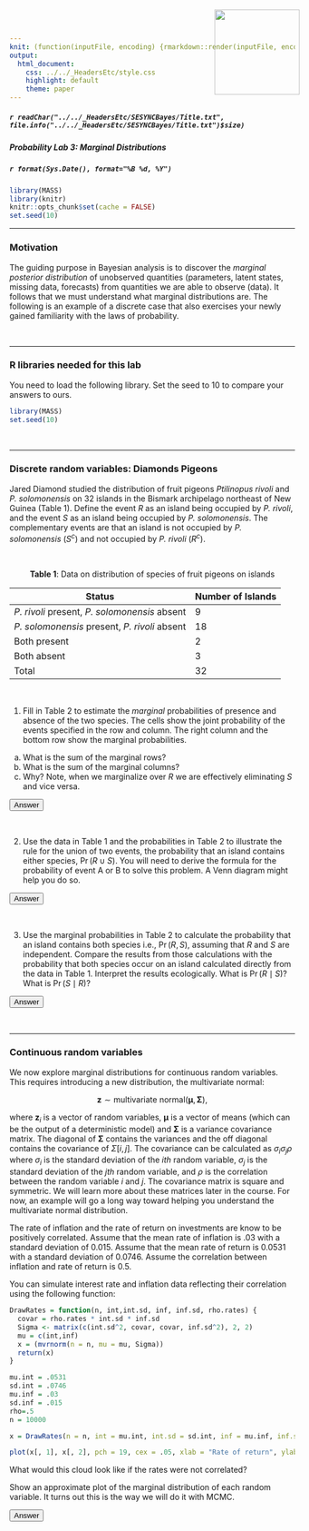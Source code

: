 ```yaml
---
knit: (function(inputFile, encoding) {rmarkdown::render(inputFile, encoding = encoding, output_dir = "../../content/labs")})
output:
  html_document:
    css: ../../_HeadersEtc/style.css
    highlight: default
    theme: paper
---
```


<script src="../../_HeadersEtc/hideOutput.js"></script>

<img src="../../_HeadersEtc/SESYNCBayes/Logo.png" style="position:absolute;top:20px;right:220px;width:150px;height=150px" />

##### `r readChar("../../_HeadersEtc/SESYNCBayes/Title.txt", file.info("../../_HeadersEtc/SESYNCBayes/Title.txt")$size)`

##### Probability Lab 3: Marginal Distributions

##### `r format(Sys.Date(), format="%B %d, %Y")`

```r
library(MASS)
library(knitr)
knitr::opts_chunk$set(cache = FALSE)
set.seed(10)
```

----

### **Motivation**

The guiding purpose in Bayesian analysis is to discover the *marginal posterior distribution* of unobserved quantities (parameters, latent states, missing data, forecasts) from quantities we are able to observe (data).  It follows that we must understand what marginal distributions are. The following is an example of a discrete case that also exercises your newly gained familiarity with the laws of probability.

<br>

---

### **R libraries needed for this lab**

You need to load the following library. Set the seed to 10 to compare your answers to ours.

```r
library(MASS)
set.seed(10)
```

<br>

---

### **Discrete random variables: Diamonds Pigeons**

Jared Diamond studied the distribution of fruit pigeons *Ptilinopus rivoli* and *P. solomonensis* on 32 islands in the Bismark archipelago northeast of New Guinea (Table 1). Define the event $R$ as an island being occupied by *P. rivoli*, and the event $S$ as an island being occupied by *P. solomonensis*. The complementary events are that an island is not occupied by *P. solomonensis* $\big(S^c\big)$ and not occupied by *P. rivoli* $\big(R^c\big)$.

<br>

<center>
**Table 1**: Data on distribution of species of fruit pigeons on islands

Status  | Number of Islands
------------- | -------------
*P. rivoli* present, *P. solomonensis* absent | 9
*P. solomonensis* present, *P. rivoli* absent | 18
Both present | 2
Both absent | 3
Total | 32
</center>

<br>

1. Fill in Table 2 to estimate the *marginal* probabilities of presence and absence of the two species.  The cells show the joint probability of the events specified in the row and column.  The right column and the bottom row show the marginal probabilities.  

  a.  What is the sum of the marginal rows?
  b.  What is the sum of the marginal columns?
  c.  Why?  Note, when we marginalize over $R$ we are effectively eliminating $S$ and vice versa.

<button class="button" onclick="toggle_visibility('myDIV1');">Answer</button>

<div id="myDIV1", style="display:none">

<br>

<center>
**Table 2**: Estimates of marginal probabilities for island occupancy

Events  | $S$ | $S^c$ | Marginal
------------- | ------------- | ------------- | -------------
$R$ | $\Pr\big(S,R\big)=$ | $\Pr\big(S^c, R\big) =$ | $\Pr\big(R\big)=$
$R^c$ | $\Pr\big(S,R^c\big)=$ | $\Pr\big(S^c, R^c\big) =$ | $\Pr\big(R^c\big)=$
Marginal | $\Pr\big(S\big)=$ | $Pr\big(S^c\big)=$ | $\sum=$
</center>

<br>

<center>
**Table 2**: Estimates of marginal probabilities for island occupancy

Events  | $S$ | $S^c$ | Marginal
------------- | ------------- | ------------- | -------------
$R$ | $\Pr\big(S,R\big)=\frac{2}{32}$ | $\Pr\big(S^c, R\big) =\frac{9}{32}$ | $\Pr\big(R\big)=\frac{11}{32}$
$R^c$ | $\Pr\big(S,R^c\big)=\frac{18}{32}$ | $\Pr\big(S^c, R^c\big)=\frac{3}{32}$ | $\Pr\big(R^c\big)=\frac{21}{32}$
Marginal | $\Pr\big(S\big)=\frac{20}{32}$ | $Pr\big(S^c\big)=\frac{12}{32}$ | $=\frac{32}{32}$
</center>

</div>

<br>

2. Use the data in Table 1 and the probabilities in Table 2 to illustrate the rule for the union of two events, the probability that an island contains either species, $\Pr\big(R\cup S\big)$. You will need to derive the formula for the probability of event A or B to solve this problem.  A Venn diagram might help you do so.

<button class="button" onclick="toggle_visibility('myDIV2');">Answer</button>

<div id="myDIV2", style="display:none">

<br>

\begin{eqnarray}
\Pr\big(R\cup S\big) & = & \Pr\big(R\big) + \Pr\big(S\big) - \Pr\big(S,R\big)\\[1em]
\Pr\big(R\big) & = &\frac{11}{32}\\[1em]
\Pr\big(S\big) & = &\frac{20}{32}\\[1em]
\Pr\big(R,S\big) & = &\frac{2}{32}\\[1em]
\Pr\big(R\cup S\big) & = & \frac{11+20-2}{32}  =  \frac{29}{32}\\[1em]
\end{eqnarray}

</div>

<br>

3. Use the marginal probabilities in Table 2 to calculate the probability that an island contains both species i.e., $\Pr\big(R,S\big)$, assuming that $R$ and $S$ are independent.  Compare the results from those calculations with the probability that both species occur on an island calculated directly from the data in Table 1. Interpret the results ecologically.  What is $\Pr\big(R\mid S\big)$? What is $\Pr\big(S\mid R\big)$?

<button class="button" onclick="toggle_visibility('myDIV3');">Answer</button>

<div id="myDIV3", style="display:none">

<br>

If the probabilities are independent, then:

$$\Pr\big(R,S\big) = \Pr\big(R\big)\Pr\big(S\big) = \frac{20}{32}\frac{11}{32} = .215$$

Based on the data in Table 1, the probability that an island is occupied by both species is $\frac{2}{32}=.062$. Diamond interpreted this difference as evidence of niche separation resulting for inter-specific competition, an interpretation that stimulated a decade of debate.  The conditional probabilities, $\Pr\big(R\mid S\big)$ and $\Pr\big(S \mid R\big)$ are:

<br>

\begin{eqnarray}
\Pr\big(R \mid S\big) &=& \cfrac{\Pr\big(R,S\big)}{\Pr\big(S\big)}=\cfrac{\frac{2}{32}}{\frac{20}{32}}=.10\\[2em]
\Pr\big(S \mid R\big) &=& \cfrac{\Pr\big(R,S\big)}{\Pr\big(R\big)}=\cfrac{\frac{2}{32}}{\frac{11}{32}}=.18\\[2em]
& & \\[1em]
\end{eqnarray}

</div>

<br>

---

### **Continuous random variables **

We now explore marginal distributions for continuous random variables.  This requires introducing a new distribution, the multivariate normal:

$$ \mathbf{z} \sim \text{multivariate normal}({\pmb{\mu}, \pmb{\Sigma}} ), $$

where $\mathbf{z}_i$ is a vector of random variables, $\pmb{\mu}$ is a vector of means (which can be the output of a deterministic model) and $\pmb\Sigma$ is a variance covariance matrix.  The diagonal of $\pmb\Sigma$ contains the variances and the off diagonal contains the covariance of $\Sigma[i,j]$. The covariance can be calculated as $\sigma_i\sigma_j\rho$ where $\sigma_i$ is the standard deviation of the $ith$ random variable, $\sigma_j$ is the standard deviation of the $jth$ random variable, and $\rho$ is the correlation between the random variable $i$ and $j$.  The covariance matrix is square and symmetric.  We will learn more about these matrices later in the course.  For now, an example will go a long way toward helping you understand the multivariate normal distribution.

The rate of inflation and the rate of return on investments are know to be positively correlated.  Assume that the mean rate of inflation is .03 with a standard deviation of 0.015.  Assume that the mean rate of return is 0.0531 with a standard deviation of 0.0746.  Assume the correlation between inflation and rate of return is 0.5.

You can simulate interest rate and inflation data reflecting their correlation using the following function:

```r
DrawRates = function(n, int,int.sd, inf, inf.sd, rho.rates) {
  covar = rho.rates * int.sd * inf.sd
  Sigma <- matrix(c(int.sd^2, covar, covar, inf.sd^2), 2, 2)
  mu = c(int,inf)
  x = (mvrnorm(n = n, mu = mu, Sigma))
  return(x)
}

mu.int = .0531
sd.int = .0746
mu.inf = .03
sd.inf = .015
rho=.5
n = 10000

x = DrawRates(n = n, int = mu.int, int.sd = sd.int, inf = mu.inf, inf.sd = sd.inf, rho.rates = rho)

plot(x[, 1], x[, 2], pch = 19, cex = .05, xlab = "Rate of return", ylab = "Rate of inflation")
```

What would this cloud look like if the rates were not correlated?

Show an approximate plot of the marginal distribution of each random variable. It turns out this is the way we will do it with MCMC. 

<button class="button" onclick="toggle_visibility('myDIV5');">Answer</button>

<div id="myDIV5", style="display:none">

<br>

```r
par(mfrow = c(1, 2))
hist(x[, 1], xlab = "Interest Rate", main = "", freq = FALSE, breaks = 100)
hist(x[, 2], xlab = "Inflation Rate", main = "", freq = FALSE, breaks = 100)
```

</div>

<br>

